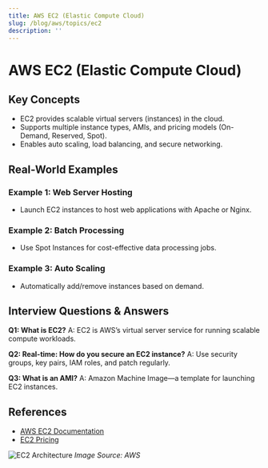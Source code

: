 ```yaml
---
title: AWS EC2 (Elastic Compute Cloud)
slug: /blog/aws/topics/ec2
description: ''
---
```

# AWS EC2 (Elastic Compute Cloud)

## Key Concepts
- EC2 provides scalable virtual servers (instances) in the cloud.
- Supports multiple instance types, AMIs, and pricing models (On-Demand, Reserved, Spot).
- Enables auto scaling, load balancing, and secure networking.

## Real-World Examples

### Example 1: Web Server Hosting
- Launch EC2 instances to host web applications with Apache or Nginx.

### Example 2: Batch Processing
- Use Spot Instances for cost-effective data processing jobs.

### Example 3: Auto Scaling
- Automatically add/remove instances based on demand.

## Interview Questions & Answers

**Q1: What is EC2?**
A: EC2 is AWS’s virtual server service for running scalable compute workloads.

**Q2: Real-time: How do you secure an EC2 instance?**
A: Use security groups, key pairs, IAM roles, and patch regularly.

**Q3: What is an AMI?**
A: Amazon Machine Image—a template for launching EC2 instances.

## References
- [AWS EC2 Documentation](https://docs.aws.amazon.com/ec2/)
- [EC2 Pricing](https://aws.amazon.com/ec2/pricing/)

![EC2 Architecture](https://d1.awsstatic.com/diagrams/ec2-architecture.7d7b6e7b8e4b4e6b8e4b4e6b8e4b4e6b8e4b4e6b.png)
*Image Source: AWS*
